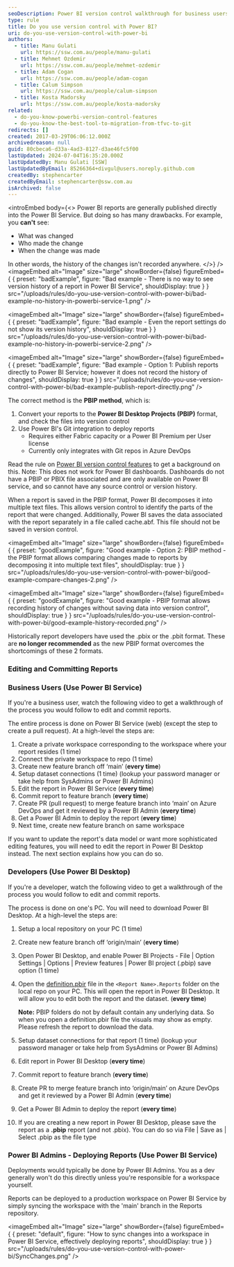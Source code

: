 ```yaml
---
seoDescription: Power BI version control walkthrough for business users and developers. Learn how to edit and commit reports using Power BI Service or Power BI Desktop, and deploy changes to production workspaces.
type: rule
title: Do you use version control with Power BI?
uri: do-you-use-version-control-with-power-bi
authors:
  - title: Manu Gulati
    url: https://ssw.com.au/people/manu-gulati
  - title: Mehmet Ozdemir
    url: https://ssw.com.au/people/mehmet-ozdemir
  - title: Adam Cogan
    url: https://ssw.com.au/people/adam-cogan
  - title: Calum Simpson
    url: https://ssw.com.au/people/calum-simpson
  - title: Kosta Madorsky
    url: https://ssw.com.au/people/kosta-madorsky
related:
  - do-you-know-powerbi-version-control-features
  - do-you-know-the-best-tool-to-migration-from-tfvc-to-git
redirects: []
created: 2017-03-29T06:06:12.000Z
archivedreason: null
guid: 80cbeca6-d33a-4ad3-8127-d3ae46fc5f00
lastUpdated: 2024-07-04T16:35:20.000Z
lastUpdatedBy: Manu Gulati [SSW]
lastUpdatedByEmail: 85266364+divgul@users.noreply.github.com
createdBy: stephencarter
createdByEmail: stephencarter@ssw.com.au
isArchived: false
---
```


<introEmbed
  body={<>
Power BI reports are generally published directly into the Power BI Service. But doing so has many drawbacks. For example, you **can't** see:

* What was changed
* Who made the change
* When the change was made

In other words, the history of the changes isn't recorded anywhere.
  </>}
/>
<imageEmbed
  alt="Image"
  size="large"
  showBorder={false}
  figureEmbed={ {
    preset: "badExample",
    figure: "Bad example - There is no way to see version history of a report in Power BI Service",
    shouldDisplay: true
  } }
  src="/uploads/rules/do-you-use-version-control-with-power-bi/bad-example-no-history-in-powerbi-service-1.png"
/>

<imageEmbed
  alt="Image"
  size="large"
  showBorder={false}
  figureEmbed={ {
    preset: "badExample",
    figure: "Bad example - Even the report settings do not show its version history",
    shouldDisplay: true
  } }
  src="/uploads/rules/do-you-use-version-control-with-power-bi/bad-example-no-history-in-powerbi-service-2.png"
/>

<imageEmbed
  alt="Image"
  size="large"
  showBorder={false}
  figureEmbed={ {
    preset: "badExample",
    figure: "Bad example - Option 1: Publish reports directly to Power BI Service; however it does not record the history of changes",
    shouldDisplay: true
  } }
  src="/uploads/rules/do-you-use-version-control-with-power-bi/bad-example-publish-report-directly.png"
/>

The correct method is the **PBIP method**, which is:

1. Convert your reports to the **Power BI Desktop Projects (PBIP)** format, and check the files into version control
2. Use Power BI's Git integration to deploy reports
   * Requires either Fabric capacity or a Power BI Premium per User license
   * Currently only integrates with Git repos in Azure DevOps

Read the rule on [Power BI version control features](/do-you-know-powerbi-version-control-features) to get a background on this. Note: This does not work for Power BI dashboards. Dashboards do not have a PBIP or PBIX file associated and are only available on Power BI service, and so cannot have any source control or version history.

When a report is saved in the PBIP format, Power BI decomposes it into multiple text files. This allows version control to identify the parts of the report that were changed. Additionally, Power BI saves the data associated with the report separately in a file called cache.abf. This file should not be saved in version control.

<imageEmbed
  alt="Image"
  size="large"
  showBorder={false}
  figureEmbed={ {
    preset: "goodExample",
    figure: "Good example - Option 2: PBIP method - the PBIP format allows comparing changes made to reports by decomposing it into multiple text files",
    shouldDisplay: true
  } }
  src="/uploads/rules/do-you-use-version-control-with-power-bi/good-example-compare-changes-2.png"
/>

<imageEmbed
  alt="Image"
  size="large"
  showBorder={false}
  figureEmbed={ {
    preset: "goodExample",
    figure: "Good example - PBIP format allows recording history of changes without saving data into version control",
    shouldDisplay: true
  } }
  src="/uploads/rules/do-you-use-version-control-with-power-bi/good-example-history-recorded.png"
/>

Historically report developers have used the .pbix or the .pbit format. These are **no longer recommended** as the new PBIP format overcomes the shortcomings of these 2 formats.

### Editing and Committing Reports

### Business Users (Use Power BI Service)

If you're a business user, watch the following video to get a walkthrough of the process you would follow to edit and commit reports.

<youtubeEmbed url="https://www.youtube.com/watch?v=dlOK6QBEyQo" description="Video: Power BI Source Control for the Business User (timebox 8 min)" />

The entire process is done on Power BI Service (web) (except the step to create a pull request). At a high-level the steps are:

1. Create a private workspace corresponding to the workspace where your report resides (1 time)
2. Connect the private workspace to repo (1 time)
3. Create new feature branch off ‘main’ (**every time**)
4. Setup dataset connections (1 time) (lookup your password manager or take help from SysAdmins or Power BI Admins)
5. Edit the report in Power BI Service (**every time**)
6. Commit report to feature branch (**every time**)
7. Create PR (pull request) to merge feature branch into ‘main’ on Azure DevOps and get it reviewed by a Power BI Admin (**every time**)
8. Get a Power BI Admin to deploy the report (**every time**)
9. Next time, create new feature branch on same workspace

If you want to update the report's data model or want more sophisticated editing features, you will need to edit the report in Power BI Desktop instead. The next section explains how you can do so.

### Developers (Use Power BI Desktop)

If you're a developer, watch the following video to get a walkthrough of the process you would follow to edit and commit reports.

<youtubeEmbed url="https://www.youtube.com/watch?v=MpedXah-Hv0" description="Video: Power BI Source Control for Developers (timebox 5 min)" />

The process is done on one's PC. You will need to download Power BI Desktop. At a high-level the steps are:

1. Setup a local repository on your PC (1 time)
2. Create new feature branch off ‘origin/main’ (**every time**)
3. Open Power BI Desktop, and enable Power BI Projects - File | Option Settings | Options | Preview features | Power BI project (.pbip) save option (1 time)
4. Open the [definition.pbir](https://learn.microsoft.com/en-us/power-bi/developer/projects/projects-report#definitionpbir?WT.mc_id=DOP-MVP-33518) file in the `<Report Name>.Reports` folder on the local repo on your PC. This will open the report in Power BI Desktop. It will allow you to edit both the report and the dataset. (**every time**)

   **Note:** PBIP folders do not by default contain any underlying data. So when you open a definition.pbir file the visuals may show as empty. Please refresh the report to download the data.

5. Setup dataset connections for that report (1 time) (lookup your password manager or take help from SysAdmins or Power BI Admins)
6. Edit report in Power BI Desktop (**every time**)
7. Commit report to feature branch (**every time**)
8. Create PR to merge feature branch into ‘origin/main’ on Azure DevOps and get it reviewed by a Power BI Admin (**every time**)
9. Get a Power BI Admin to deploy the report (**every time**)
10. If you are creating a new report in Power BI Desktop, please save the report as a **.pbip** report (and not .pbix). You can do so via File | Save as | Select .pbip as the file type

### Power BI Admins - Deploying Reports (Use Power BI Service)

Deployments would typically be done by Power BI Admins. You as a dev generally won't do this directly unless you're responsible for a workspace yourself.

Reports can be deployed to a production workspace on Power BI Service by simply syncing the workspace with the 'main' branch in the Reports repository.


<imageEmbed
  alt="Image"
  size="large"
  showBorder={false}
  figureEmbed={ {
    preset: "default",
    figure: "How to sync changes into a workspace in Power BI Service, effectively deploying reports",
    shouldDisplay: true
  } }
  src="/uploads/rules/do-you-use-version-control-with-power-bi/SyncChanges.png"
/>
